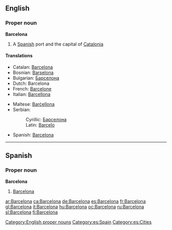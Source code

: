 ==English==

===Proper noun===
{{wikipedia}}
'''Barcelona'''

# A [[Spanish]] port and the capital of [[Catalonia]]

====Translations====
{{top}}
*Catalan: [[Barcelona]] {{f}}
*Bosnian: [[Barselona]] {{f}}
*Bulgarian: [[Барселона]] {{f}}
*Dutch: Barcelona
*French: [[Barcelone]]
*Italian: [[Barcellona]] {{f}}
{{mid}}
*Maltese: [[Barċellona]]
*Serbian:
*:Cyrillic: [[Барселона]] {{f}}
*:Latin: [[Barcelo]] {{f}}
*Spanish: [[#Spanish|Barcelona]]
{{bottom}}

[[Category:English proper nouns]]

----

==Spanish==

===Proper noun===
'''Barcelona'''

# [[#English|Barcelona]]

[[Category:es:Spain]]
[[Category:es:Cities]]

[[ar:Barcelona]]
[[ca:Barcelona]]
[[de:Barcelona]]
[[es:Barcelona]]
[[fr:Barcelona]]
[[gl:Barcelona]]
[[it:Barcelona]]
[[hu:Barcelona]]
[[oc:Barcelona]]
[[ru:Barcelona]]
[[sl:Barcelona]]
[[fi:Barcelona]]
